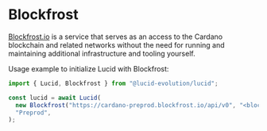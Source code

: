 # Blockfrost

[Blockfrost.io](https://blockfrost.io) is a service that serves as an access to the Cardano blockchain and related networks without the need for running and maintaining additional infrastructure and tooling yourself.

Usage example to initialize Lucid with Blockfrost:

```js showLineNumbers /Blockfrost/
import { Lucid, Blockfrost } from "@lucid-evolution/lucid";

const lucid = await Lucid(
  new Blockfrost("https://cardano-preprod.blockfrost.io/api/v0", "<blockfrost-api-key>"),
  "Preprod",
);
```

